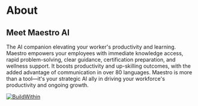 

# About

## Meet Maestro AI

The AI companion elevating your worker's productivity and learning. Maestro empowers your employees with immediate knowledge access, rapid problem-solving, clear guidance, certification preparation, and wellness support. It boosts productivity and up-skilling outcomes, with the added advantage of communication in over 80 languages. Maestro is more than a tool—it's your strategic AI ally in driving your workforce's productivity and ongoing growth.

<a href="https://www.buildwithin.com/" target="_blank">
  <Image
    src="/images/logo.png"
    alt="BuildWithin"
    className="rounded-full bg-gray-100 block mt-2 mb-5 mx-auto sm:float-right sm:ml-5 sm:mb-5 grayscale hover:grayscale-0"
    unoptimized
    width={160}
    height={160}
    priority
  />
</a>
